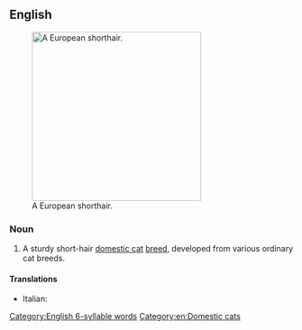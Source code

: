 ==English==
[[File:EuropeanShorthair1.jpg|thumb|right|300px|A European shorthair.]]

===Noun===
{{en-noun|head=[[European]] [[shorthair|Shorthair]]}}

# A sturdy short-hair [[domestic cat]] [[breed]], developed from various ordinary cat breeds.

====Translations====
{{checktrans-top}}
* Italian: {{t-check|it|gatto European Shorthair}}
{{trans-mid}}
{{trans-bottom}}

{{wikipedia}}
{{commonscat|European Shorthair}}

[[Category:English 6-syllable words]]
[[Category:en:Domestic cats]]